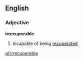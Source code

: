 ==English==

===Adjective===
'''irrecuperable'''

# Incapable of being [[recuperate]]d

[[gl:irrecuperable]]